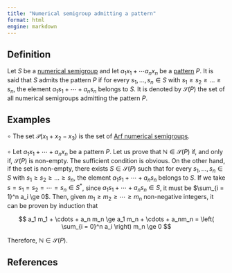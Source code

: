 ```yaml
---
title: "Numerical semigroup admitting a pattern"
format: html
engine: markdown
---
```


<!-- Definición de Num. Sem. -->

## Definition

Let $S$ be a [numerical semigroup](../Basic-concepts/Numerical-semigroup.qmd) and let $a_1 x_1 + \cdots a_n x_n$ be a [pattern](../Graphs-varieties-NS/Pattern.qmd) $P$. It is said that $S$ admits the pattern $P$ if for every $s_1, \ldots, s_n \in S$ with $s_1 \ge s_2 \ge \ldots \ge s_n$, the element $a_1s_1 + \cdots + a_n s_n$ belongs to $S$. It is denoted by $\mathcal{S}(P)$ the set of all numerical semigroups admitting the pattern $P$.

## Examples

<!-- Ejemplos de Num. Sem. -->

$\circ$ The set $\mathcal{P}(x_1 + x_2 - x_3)$ is the set of [Arf numerical semigroups](Arf-semigroup.qmd).

$\circ$ Let $a_1x_1 + \cdots + a_nx_n$ be a pattern $P$. Let us prove that $\mathbb{N} \in \mathcal{S}(P)$ if, and only if, $\mathcal{S}(P)$ is non-empty. The sufficient condition is obvious. On the other hand, if the set is non-empty, there exists $S \in \mathcal{S}(P)$ such that for every $s_1, \ldots, s_n \in S$ with $s_1 \ge s_2 \ge \ldots \ge s_n$, the element $a_1s_1 + \cdots + a_n s_n$ belongs to $S$. If we take $s = s_1 = s_2 = \cdots = s_n \in S^*$, since $a_1 s_1 + \cdots + a_n s_n \in S$, it must be $\sum_{i = 1}^n a_i \ge 0$. Then, given $m_1 \ge m_2 \ge \cdots \ge m_n$ non-negative integers, it can be proven by induction that

$$
a_1 m_1 + \cdots + a_n m_n \ge a_1 m_n + \cdots + a_nm_n = \left( \sum_{i = 0}^n a_i \right) m_n \ge 0
$$

Therefore, $\mathbb{N} \in \mathcal{S}(P)$.

## References
